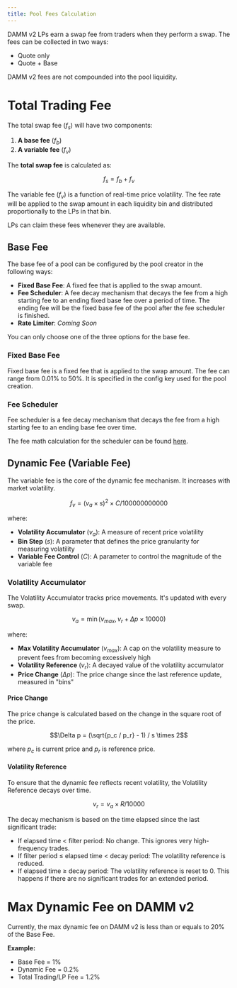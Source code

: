 ```yaml
---
title: Pool Fees Calculation
---
```


DAMM v2 LPs earn a swap fee from traders when they perform a swap. The fees can be collected in two ways:

- Quote only
- Quote + Base

<Note>DAMM v2 fees are not compounded into the pool liquidity.</Note>

# Total Trading Fee

The total swap fee ($f_s$) will have two components:

1. **A base fee** ($f_b$)
2. **A variable fee** ($f_v$)

The **total swap fee** is calculated as:

```math
f_s = f_b + f_v
```

The variable fee ($f_v$) is a function of real-time price volatility. The fee rate will be applied to the swap amount in each liquidity bin and distributed proportionally to the LPs in that bin.

LPs can claim these fees whenever they are available.

## Base Fee

The base fee of a pool can be configured by the pool creator in the following ways:

- **Fixed Base Fee**: A fixed fee that is applied to the swap amount.
- **Fee Scheduler**: A fee decay mechanism that decays the fee from a high starting fee to an ending fixed base fee over a period of time. The ending fee will be the fixed base fee of the pool after the fee scheduler is finished.
- **Rate Limiter**: *Coming Soon*

<Note>You can only choose one of the three options for the base fee.</Note>

### Fixed Base Fee

Fixed base fee is a fixed fee that is applied to the swap amount. The fee can range from 0.01% to 50%. It is specified in the config key used for the pool creation.

### Fee Scheduler

Fee scheduler is a fee decay mechanism that decays the fee from a high starting fee to an ending base fee over time. 

The fee math calculation for the scheduler can be found [here](/anti-sniper-suite/fee-scheduler/2-fee-scheduler-math).

## Dynamic Fee (Variable Fee)

The variable fee is the core of the dynamic fee mechanism. It increases with market volatility.

```math
f_v = (v_a \times s)^2 \times C / 100000000000
```

where:
- **Volatility Accumulator** ($v_a$): A measure of recent price volatility
- **Bin Step** ($s$): A parameter that defines the price granularity for measuring volatility  
- **Variable Fee Control** ($C$): A parameter to control the magnitude of the variable fee

### Volatility Accumulator

The Volatility Accumulator tracks price movements. It's updated with every swap.

```math
v_a = \min(v_{max}, v_r + \Delta p \times 10000)
```

where:
- **Max Volatility Accumulator** ($v_{max}$): A cap on the volatility measure to prevent fees from becoming excessively high
- **Volatility Reference** ($v_r$): A decayed value of the volatility accumulator
- **Price Change** ($\Delta p$): The price change since the last reference update, measured in "bins"

#### Price Change
The price change is calculated based on the change in the square root of the price.

```math
\Delta p = (\sqrt{p_c / p_r} - 1) / s \times 2
```

where $p_c$ is current price and $p_r$ is reference price.

#### Volatility Reference

To ensure that the dynamic fee reflects recent volatility, the Volatility Reference decays over time.

```math
v_r = v_a \times R / 10000
```

The decay mechanism is based on the time elapsed since the last significant trade:

- If elapsed time < filter period: No change. This ignores very high-frequency trades.
- If filter period ≤ elapsed time < decay period: The volatility reference is reduced.
- If elapsed time ≥ decay period: The volatility reference is reset to 0. This happens if there are no significant trades for an extended period.

# Max Dynamic Fee on DAMM v2

Currently, the max dynamic fee on DAMM v2 is less than or equals to 20% of the Base Fee. 

**Example:** 
- Base Fee = 1%
- Dynamic Fee = 0.2%
- Total Trading/LP Fee = 1.2%